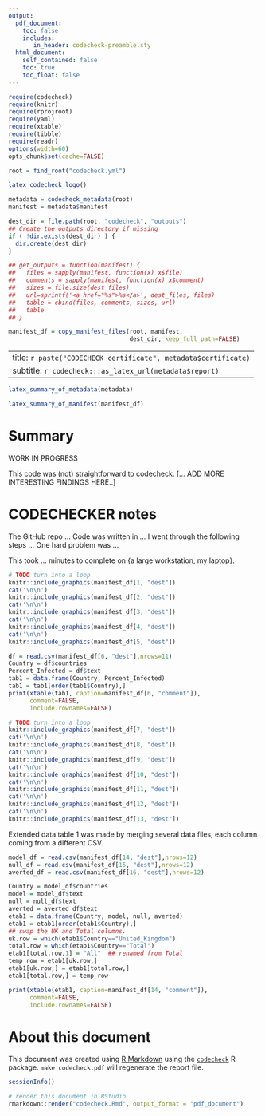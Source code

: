 ```yaml
---
output:
  pdf_document:
    toc: false
    includes:
       in_header: codecheck-preamble.sty
  html_document:
    self_contained: false
    toc: true
    toc_float: false
---
```


```r
require(codecheck)
require(knitr)
require(rprojroot)
require(yaml)
require(xtable)
require(tibble)
require(readr)
options(width=60)
opts_chunk$set(cache=FALSE)

root = find_root("codecheck.yml")
```

```r
latex_codecheck_logo()
```

```r
metadata = codecheck_metadata(root)
manifest = metadata$manifest

dest_dir = file.path(root, "codecheck", "outputs")
## Create the outputs directory if missing
if ( !dir.exists(dest_dir) ) {
  dir.create(dest_dir)
}

## get_outputs = function(manifest) {
##   files = sapply(manifest, function(x) x$file)
##   comments = sapply(manifest, function(x) x$comment)
##   sizes = file.size(dest_files)
##   url=sprintf('<a href="%s">%s</a>', dest_files, files)
##   table = cbind(files, comments, sizes, url)
##   table
## }

manifest_df = copy_manifest_files(root, manifest,
                                  dest_dir, keep_full_path=FALSE)
```

---
title: `r paste("CODECHECK certificate", metadata$certificate)`
subtitle: `r codecheck:::as_latex_url(metadata$report)`
---

```r
latex_summary_of_metadata(metadata)
```

```r
latex_summary_of_manifest(manifest_df)
```

# Summary

WORK IN PROGRESS

This code was (not) straightforward to codecheck.
[... ADD MORE INTERESTING FINDINGS HERE..]

\clearpage

# CODECHECKER notes

The GitHub repo ...
Code was written in ...
I went through the following steps ...
One hard problem was ...

This took ... minutes to complete on {a large workstation, my laptop}.

\setcounter{table}{0}
\setcounter{figure}{0}
\captionsetup[table]{labelformat=addC}
\captionsetup[figure]{labelformat=addC}

\clearpage

```r
# TODO turn into a loop 
knitr::include_graphics(manifest_df[1, "dest"])
cat('\n\n')
knitr::include_graphics(manifest_df[2, "dest"])
cat('\n\n')
knitr::include_graphics(manifest_df[3, "dest"])
cat('\n\n')
knitr::include_graphics(manifest_df[4, "dest"])
cat('\n\n')
knitr::include_graphics(manifest_df[5, "dest"])
```

```r
df = read.csv(manifest_df[6, "dest"],nrows=11)
Country = df$countries
Percent_Infected = df$text
tab1 = data.frame(Country, Percent_Infected)
tab1 = tab1[order(tab1$Country),]
print(xtable(tab1, caption=manifest_df[6, "comment"]),
      comment=FALSE,
      include.rownames=FALSE)
```

\clearpage


```r
# TODO turn into a loop 
knitr::include_graphics(manifest_df[7, "dest"])
cat('\n\n')
knitr::include_graphics(manifest_df[8, "dest"])
cat('\n\n')
knitr::include_graphics(manifest_df[9, "dest"])
cat('\n\n')
knitr::include_graphics(manifest_df[10, "dest"])
cat('\n\n')
knitr::include_graphics(manifest_df[11, "dest"])
cat('\n\n')
knitr::include_graphics(manifest_df[12, "dest"])
cat('\n\n')
knitr::include_graphics(manifest_df[13, "dest"])
```


\clearpage

Extended data table 1 was made by merging several data files, each
column coming from a different CSV.

```r
model_df = read.csv(manifest_df[14, "dest"],nrows=12)
null_df = read.csv(manifest_df[15, "dest"],nrows=12)
averted_df = read.csv(manifest_df[16, "dest"],nrows=12)

Country = model_df$countries
model = model_df$text
null = null_df$text
averted = averted_df$text
etab1 = data.frame(Country, model, null, averted)
etab1 = etab1[order(etab1$Country),]
## swap the UK and Total columns.
uk.row = which(etab1$Country=="United_Kingdom")
total.row = which(etab1$Country=="Total")
etab1[total.row,1] = "All"  ## renamed from Total
temp_row = etab1[uk.row,]
etab1[uk.row,] = etab1[total.row,]
etab1[total.row,] = temp_row

print(xtable(etab1, caption=manifest_df[14, "comment"]),
      comment=FALSE,
      include.rownames=FALSE)
```


\clearpage

# About this document

This document was created using [R Markdown](https://rmarkdown.rstudio.com/) using the [`codecheck`](https://github.com/codecheckers/codecheck) R package.
`make codecheck.pdf` will regenerate the report file.

```r
sessionInfo()
```

```r
# render this document in RStudio
rmarkdown::render("codecheck.Rmd", output_format = "pdf_document") 
```
